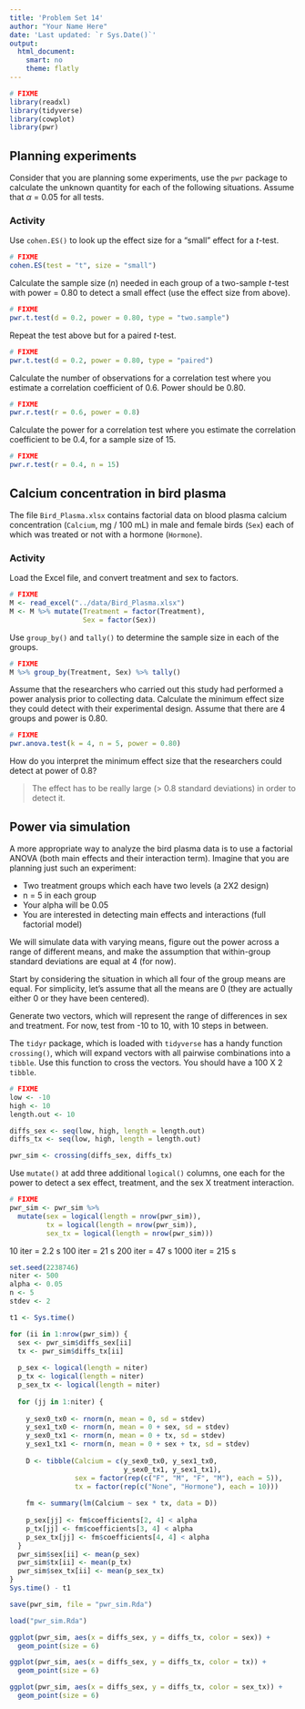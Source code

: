 ```yaml
---
title: 'Problem Set 14'
author: "Your Name Here"
date: 'Last updated: `r Sys.Date()`'
output:
  html_document:
    smart: no
    theme: flatly
---
```


```r
# FIXME
library(readxl)
library(tidyverse)
library(cowplot)
library(pwr)
```

## Planning experiments

Consider that you are planning some experiments, use the `pwr` package to calculate the unknown quantity for each of the following situations. Assume that $\alpha$ = 0.05 for all tests.

### Activity

Use `cohen.ES()` to look up the effect size for a "small" effect for a *t*-test.

```r
# FIXME
cohen.ES(test = "t", size = "small")
```

Calculate the sample size (*n*) needed in each group of a two-sample *t*-test with power = 0.80 to detect a small effect (use the effect size from above).

```r
# FIXME
pwr.t.test(d = 0.2, power = 0.80, type = "two.sample")
```

Repeat the test above but for a paired *t*-test.

```r
# FIXME
pwr.t.test(d = 0.2, power = 0.80, type = "paired")
```

Calculate the number of observations for a correlation test where you estimate a correlation coefficient of 0.6. Power should be 0.80.

```r
# FIXME
pwr.r.test(r = 0.6, power = 0.8)
```

Calculate the power for a correlation test where you estimate the correlation coefficient to be 0.4, for a sample size of 15.

```r
# FIXME
pwr.r.test(r = 0.4, n = 15)
```

## Calcium concentration in bird plasma

The file `Bird_Plasma.xlsx` contains factorial data on blood plasma calcium concentration (`Calcium`, mg / 100 mL) in male and female birds (`Sex`) each of which was treated or not with a hormone (`Hormone`).

### Activity

Load the Excel file, and convert treatment and sex to factors.

```r
# FIXME
M <- read_excel("../data/Bird_Plasma.xlsx")
M <- M %>% mutate(Treatment = factor(Treatment),
                  Sex = factor(Sex))
```

Use `group_by()` and `tally()` to determine the sample size in each of the groups.

```r
# FIXME
M %>% group_by(Treatment, Sex) %>% tally()
```

Assume that the researchers who carried out this study had performed a power analysis prior to collecting data. Calculate the minimum effect size they could detect with their experimental design. Assume that there are 4 groups and power is 0.80.

```r
# FIXME
pwr.anova.test(k = 4, n = 5, power = 0.80)
```

How do you interpret the minimum effect size that the researchers could detect at power of 0.8?

> The effect has to be really large (> 0.8 standard deviations) in order to detect it.

## Power via simulation

A more appropriate way to analyze the bird plasma data is to use a factorial ANOVA (both main effects and their interaction term). Imagine that you are planning just such an experiment:

- Two treatment groups which each have two levels (a 2X2 design)
- n = 5 in each group
- Your alpha will be 0.05
- You are interested in detecting main effects and interactions (full factorial model)

We will simulate data with varying means, figure out the power across a range of different means, and make the assumption that within-group standard deviations are equal at 4 (for now).

Start by considering the situation in which all four of the group means are equal. For simplicity, let's assume that all the means are 0 (they are actually either 0 or they have been centered).

Generate two vectors, which will represent the range of differences in sex and treatment. For now, test from -10 to 10, with 10 steps in between.

The `tidyr` package, which is loaded with `tidyverse` has a handy function `crossing()`, which will expand vectors with all pairwise combinations into a `tibble`. Use this function to cross the vectors. You should have a 100 X 2 `tibble`.

```r
# FIXME
low <- -10
high <- 10
length.out <- 10

diffs_sex <- seq(low, high, length = length.out)
diffs_tx <- seq(low, high, length = length.out)

pwr_sim <- crossing(diffs_sex, diffs_tx)
```

Use `mutate()` at add three additional `logical()` columns, one each for the power to detect a sex effect, treatment, and the sex X treatment interaction.

```r
# FIXME
pwr_sim <- pwr_sim %>% 
  mutate(sex = logical(length = nrow(pwr_sim)),
         tx = logical(length = nrow(pwr_sim)),
         sex_tx = logical(length = nrow(pwr_sim)))
```

10 iter = 2.2 s
100 iter = 21 s
200 iter = 47 s
1000 iter = 215 s

```r
set.seed(2238746)
niter <- 500
alpha <- 0.05
n <- 5
stdev <- 2

t1 <- Sys.time()

for (ii in 1:nrow(pwr_sim)) {
  sex <- pwr_sim$diffs_sex[ii]
  tx <- pwr_sim$diffs_tx[ii]
  
  p_sex <- logical(length = niter)
  p_tx <- logical(length = niter)
  p_sex_tx <- logical(length = niter)
  
  for (jj in 1:niter) {
    
    y_sex0_tx0 <- rnorm(n, mean = 0, sd = stdev)
    y_sex1_tx0 <- rnorm(n, mean = 0 + sex, sd = stdev)
    y_sex0_tx1 <- rnorm(n, mean = 0 + tx, sd = stdev)
    y_sex1_tx1 <- rnorm(n, mean = 0 + sex + tx, sd = stdev)
    
    D <- tibble(Calcium = c(y_sex0_tx0, y_sex1_tx0,
                            y_sex0_tx1, y_sex1_tx1),
                sex = factor(rep(c("F", "M", "F", "M"), each = 5)),
                tx = factor(rep(c("None", "Hormone"), each = 10)))
    
    fm <- summary(lm(Calcium ~ sex * tx, data = D))
    
    p_sex[jj] <- fm$coefficients[2, 4] < alpha
    p_tx[jj] <- fm$coefficients[3, 4] < alpha
    p_sex_tx[jj] <- fm$coefficients[4, 4] < alpha
  }
  pwr_sim$sex[ii] <- mean(p_sex)
  pwr_sim$tx[ii] <- mean(p_tx)
  pwr_sim$sex_tx[ii] <- mean(p_sex_tx)
}
Sys.time() - t1

save(pwr_sim, file = "pwr_sim.Rda")
```

```r
load("pwr_sim.Rda")

ggplot(pwr_sim, aes(x = diffs_sex, y = diffs_tx, color = sex)) +
  geom_point(size = 6)

ggplot(pwr_sim, aes(x = diffs_sex, y = diffs_tx, color = tx)) +
  geom_point(size = 6)

ggplot(pwr_sim, aes(x = diffs_sex, y = diffs_tx, color = sex_tx)) +
  geom_point(size = 6)
```

